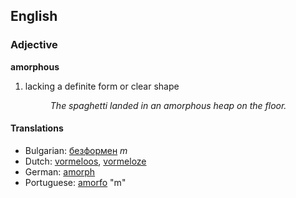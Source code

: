 ==English==

===Adjective===
'''amorphous'''

# lacking a definite form or clear shape
#:''The spaghetti landed in an amorphous heap on the floor.''

====Translations====
*Bulgarian: [[безформен]] ''m''
*Dutch: [[vormeloos]], [[vormeloze]]
*German: [[amorph]]
*Portuguese: [[amorfo]] "m"
